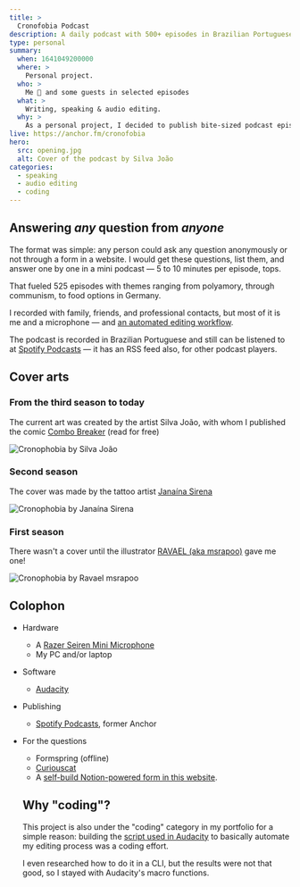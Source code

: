 ```yaml
---
title: >
  Cronofobia Podcast
description: A daily podcast with 500+ episodes in Brazilian Portuguese
type: personal
summary:
  when: 1641049200000
  where: >
    Personal project.
  who: >
    Me 😬 and some guests in selected episodes
  what: >
    Writing, speaking & audio editing.
  why: >
    As a personal project, I decided to publish bite-sized podcast episodes in a daily basis through my year. The format changed a little as time passed, but the project lived until August 12th 2023.
live: https://anchor.fm/cronofobia
hero:
  src: opening.jpg
  alt: Cover of the podcast by Silva João
categories:
  - speaking
  - audio editing
  - coding
---
```


## Answering _any_ question from _anyone_

The format was simple: any person could ask any question anonymously or not through a form in a website. I would get these questions, list them, and answer one by one in a mini podcast — 5 to 10 minutes per episode, tops.

That fueled 525 episodes with themes ranging from polyamory, through communism, to food options in Germany.

I recorded with family, friends, and professional contacts, but most of it is me and a microphone — and [an automated editing workflow](/blog/daily-podcast).

The podcast is recorded in Brazilian Portuguese and still can be listened to at [Spotify Podcasts](https://anchor.fm/cronofobia) — it has an RSS feed also, for other podcast players.

## Cover arts

### From the third season to today

The current art was created by the artist Silva João, with whom I published the comic [Combo Breaker](/combo-breaker) (read for free)

![Cronophobia by Silva João](./cronofobia-silva.jpg)

### Second season

The cover was made by the tattoo artist [Janaína Sirena](https://www.instagram.com/janainasirena)

![Cronophobia by Janaína Sirena](./cronofobia-jana.jpg)

### First season

There wasn't a cover until the illustrator [RAVAEL (aka msrapoo)](https://www.instagram.com/msrapoo/) gave me one!

![Cronophobia by Ravael msrapoo](./cronofobia-ravael.jpg)

## Colophon

- Hardware
  - A [Razer Seiren Mini Microphone](https://www.razer.com/streaming-microphones/razer-seiren-mini/)
  - My PC and/or laptop
- Software
  - [Audacity](https://www.audacityteam.org/)
- Publishing
  - [Spotify Podcasts](https://podcasters.spotify.com/), former Anchor
- For the questions
  - Formspring (offline)
  - [Curiouscat](https://curiouscat.live/)
  - A [self-build Notion-powered form in this website](/blog/notion-form).

  ## Why "coding"?

  This project is also under the "coding" category in my portfolio for a simple reason: building the [script used in Audacity](/blog/daily-podcast#script) to basically automate my editing process was a coding effort.

  I even researched how to do it in a CLI, but the results were not that good, so I stayed with Audacity's macro functions.